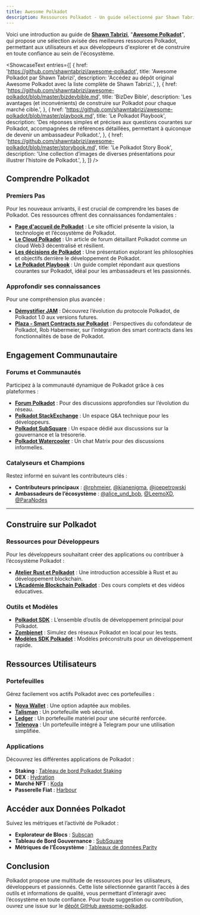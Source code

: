 ```yaml
---
title: Awesome Polkadot
description: Ressources Polkadot - Un guide sélectionné par Shawn Tabrizi
---
```



Voici une introduction au guide de **[Shawn Tabrizi](https://x.com/shawntabrizi)**, "**[Awesome Polkadot](https://github.com/shawntabrizi/awesome-polkadot)**", qui propose une sélection avisée des meilleures ressources Polkadot, permettant aux utilisateurs et aux développeurs d'explorer et de construire en toute confiance au sein de l'écosystème.

<ShowcaseText
  entries={[
    {
      href: 'https://github.com/shawntabrizi/awesome-polkadot',
      title: 'Awesome Polkadot par Shawn Tabrizi',
      description: 'Accédez au dépôt original Awesome Polkadot avec la liste complète de Shawn Tabrizi.',
    },
        {
      href: 'https://github.com/shawntabrizi/awesome-polkadot/blob/master/bizdevbible.md',
      title: 'BizDev Bible',
      description: 'Les avantages (et inconvénients) de construire sur Polkadot pour chaque marché cible.',
    },
        {
      href: 'https://github.com/shawntabrizi/awesome-polkadot/blob/master/playbook.md',
      title: 'Le Polkadot Playbook',
      description: 'Des réponses simples et précises aux questions courantes sur Polkadot, accompagnées de références détaillées, permettant à quiconque de devenir un ambassadeur Polkadot.',
    },
        {
      href: 'https://github.com/shawntabrizi/awesome-polkadot/blob/master/storybook.md',
      title: 'Le Polkadot Story Book',
      description: 'Une collection d’images de diverses présentations pour illustrer l’histoire de Polkadot.',
    },
  ]}
/>

## **Comprendre Polkadot**
### **Premiers Pas**
Pour les nouveaux arrivants, il est crucial de comprendre les bases de Polkadot. Ces ressources offrent des connaissances fondamentales :

- **[Page d'accueil de Polkadot](https://polkadot.com/)** : Le site officiel présente la vision, la technologie et l’écosystème de Polkadot.
- **[Le Cloud Polkadot](https://forum.polkadot.network/t/the-polkadot-cloud/10670)** : Un article de forum détaillant Polkadot comme un cloud Web3 décentralisé et résilient.
- **[Les décisions de Polkadot](https://www.youtube.com/watch?v=mQckxpMUBo8)** : Une présentation explorant les philosophies et objectifs derrière le développement de Polkadot.
- **[Le Polkadot Playbook](https://github.com/shawntabrizi/awesome-polkadot/blob/master/playbook.md)** : Un guide complet répondant aux questions courantes sur Polkadot, idéal pour les ambassadeurs et les passionnés.

### **Approfondir ses connaissances**
Pour une compréhension plus avancée :

- **[Démystifier JAM](https://blog.kianenigma.nl/posts/tech/demystifying-jam/)** : Découvrez l’évolution du protocole Polkadot, de Polkadot 1.0 aux versions futures.
- **[Plaza - Smart Contracts sur Polkadot](https://www.rob.tech/blog/plaza/)** : Perspectives du cofondateur de Polkadot, Rob Habermeier, sur l’intégration des smart contracts dans les fonctionnalités de base de Polkadot.

## **Engagement Communautaire**
### **Forums et Communautés**
Participez à la communauté dynamique de Polkadot grâce à ces plateformes :

- **[Forum Polkadot](https://forum.polkadot.network/)** : Pour des discussions approfondies sur l’évolution du réseau.
- **[Polkadot StackExchange](https://substrate.stackexchange.com/)** : Un espace Q&A technique pour les développeurs.
- **[Polkadot SubSquare](https://polkadot.subsquare.io/)** : Un espace dédié aux discussions sur la gouvernance et la trésorerie.
- **[Polkadot Watercooler](https://matrix.to/#/#polkadot-watercooler:parity.io)** : Un chat Matrix pour des discussions informelles.

### **Catalyseurs et Champions**
Restez informé en suivant les contributeurs clés :

- **Contributeurs principaux** : [@rphmeier](https://twitter.com/rphmeier), [@kianenigma](https://twitter.com/kianenigma), [@joepetrowski](https://twitter.com/joepetrowski)
- **Ambassadeurs de l’écosystème** : [@alice_und_bob](https://twitter.com/alice_und_bob), [@LeemoXD](https://twitter.com/LeemoXD), [@ParaNodes](https://twitter.com/ParaNodes)

---

## **Construire sur Polkadot**
### **Ressources pour Développeurs**
Pour les développeurs souhaitant créer des applications ou contribuer à l’écosystème Polkadot :

- **[Atelier Rust et Polkadot](https://www.shawntabrizi.com/rust-and-polkadot-workshop/)** : Une introduction accessible à Rust et au développement blockchain.
- **[L’Académie Blockchain Polkadot](https://github.com/Polkadot-Blockchain-Academy)** : Des cours complets et des vidéos éducatives.

### **Outils et Modèles**
- **[Polkadot SDK](https://github.com/paritytech/polkadot-sdk)** : L’ensemble d’outils de développement principal pour Polkadot.
- **[Zombienet](https://github.com/paritytech/zombienet)** : Simulez des réseaux Polkadot en local pour les tests.
- **[Modèles SDK Polkadot](https://paritytech.github.io/polkadot-sdk/master/polkadot_sdk_docs/polkadot_sdk/templates/index.html)** : Modèles préconstruits pour un développement rapide.

## **Ressources Utilisateurs**
### **Portefeuilles**
Gérez facilement vos actifs Polkadot avec ces portefeuilles :

- **[Nova Wallet](https://novawallet.io/)** : Une option adaptée aux mobiles.
- **[Talisman](https://www.talisman.xyz/)** : Un portefeuille web sécurisé.
- **[Ledger](https://www.ledger.com/coin/wallet/polkadot)** : Un portefeuille matériel pour une sécurité renforcée.
- **[Telenova](https://medium.com/novasama-technologies/meet-telenova-your-newbie-friendly-polkadot-wallet-built-into-telegram-5d9e9570d334)** : Un portefeuille intégré à Telegram pour une utilisation simplifiée.

### **Applications**
Découvrez les différentes applications de Polkadot :
- **Staking** : [Tableau de bord Polkadot Staking](https://staking.polkadot.cloud)
- **DEX** : [Hydration](https://hydration.net/)
- **Marché NFT** : [Koda](https://koda.art/)
- **Passerelle Fiat** : [Harbour](https://ramp.harbour.fi/polkadot/)

## **Accéder aux Données Polkadot**
Suivez les métriques et l’activité de Polkadot :
- **Explorateur de Blocs** : [Subscan](https://polkadot.subscan.io/)
- **Tableau de Bord Gouvernance** : [SubSquare](https://www.subsquare.io/)
- **Métriques de l’Écosystème** : [Tableaux de données Parity](https://data.parity.io/)

## **Conclusion**
Polkadot propose une multitude de ressources pour les utilisateurs, développeurs et passionnés. Cette liste sélectionnée garantit l’accès à des outils et informations de qualité, vous permettant d’interagir avec l’écosystème en toute confiance. Pour toute suggestion ou contribution, ouvrez une issue sur le [dépôt GitHub awesome-polkadot](https://github.com/shawntabrizi/awesome-polkadot/issues).
